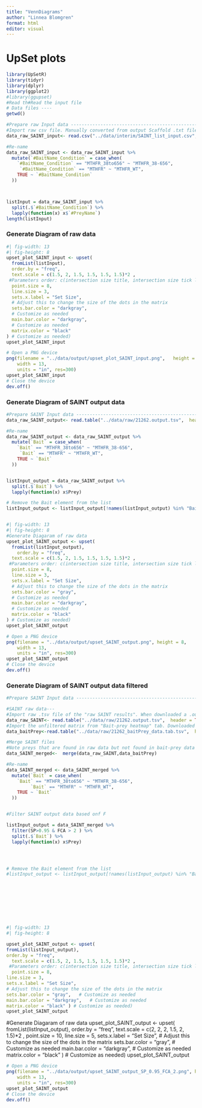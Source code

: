 ```yaml
---
title: "VennDiagrams"
author: "Linnea Blomgren"
format: html
editor: visual
---
```


# UpSet plots

```r
library(UpSetR)
library(tidyr)
library(dplyr)
library(ggplot2)
#library(ggupset)
#Read th#Read the input file 
# Data files ----
getwd()
```

```r


#Prepare raw Input data ------------------------------------------------------------
#Import raw csv file. Manually converted from output Scaffold .txt file prior. 
data_raw_SAINT_input<- read.csv("../data/interim/SAINT_list_input.csv",  header = TRUE, check.names = FALSE) #it is just the E1 SYPRO 5x from the original raw data from 220420

#Re-name 
data_raw_SAINT_input <- data_raw_SAINT_input %>%
  mutate(`#BaitName_Condition` = case_when(
    `#BaitName_Condition` == "MTHFR_38to656" ~ "MTHFR_38-656",
     `#BaitName_Condition` == "MTHFR" ~ "MTHFR_WT",
    TRUE ~ `#BaitName_Condition`
  ))



listInput = data_raw_SAINT_input %>%
  split(.$`#BaitName_Condition`) %>%
  lapply(function(x) x$`#PreyName`)
length(listInput)
```

### Generate Diagram of raw data

```r
#| fig-width: 13
#| fig-height: 8
upset_plot_SAINT_input <- upset(
  fromList(listInput),
  order.by = "freq",
  text.scale = c(1.5, 2, 1.5, 1.5, 1.5, 1.5)*2 ,
 #Parameters order: c(intersection size title, intersection size tick labels, set size title, set size tick labels, set names, numbers above bars)
  point.size = 8,
  line.size = 3,
  sets.x.label = "Set Size",
  # Adjust this to change the size of the dots in the matrix
  sets.bar.color = "darkgray",
  # Customize as needed
  main.bar.color = "darkgray",
  # Customize as needed
  matrix.color = "black"
) # Customize as needed)
upset_plot_SAINT_input


```

```r
# Open a PNG device
png(filename = "../data/output/upset_plot_SAINT_input.png",   height = 8,
    width = 13,
    units = "in", res=300)
upset_plot_SAINT_input
# Close the device
dev.off()
```

### Generate Diagram of SAINT output data

```r
#Prepare SAINT Input data ------------------------------------------------------------
data_raw_SAINT_output<- read.table("../data/raw/21262.output.tsv",  header = TRUE, check.names = FALSE) 

#Re-name 
data_raw_SAINT_output <- data_raw_SAINT_output %>%
  mutate(`Bait` = case_when(
    `Bait` == "MTHFR_38to656" ~ "MTHFR_38-656",
     `Bait` == "MTHFR" ~ "MTHFR_WT",
    TRUE ~ `Bait`
  ))


listInput_output = data_raw_SAINT_output %>%
  split(.$`Bait`) %>%
  lapply(function(x) x$Prey)

# Remove the Bait element from the list
listInput_output <- listInput_output[!names(listInput_output) %in% "Bait"]



```

```r
#| fig-width: 13
#| fig-height: 8
#Generate Diagaram of raw data 
upset_plot_SAINT_output <- upset(
  fromList(listInput_output),
    order.by = "freq",
  text.scale = c(1.5, 2, 1.5, 1.5, 1.5, 1.5)*2 ,
 #Parameters order: c(intersection size title, intersection size tick labels, set size title, set size tick labels, set names, numbers above bars)
  point.size = 8,
  line.size = 3,
  sets.x.label = "Set Size",
  # Adjust this to change the size of the dots in the matrix
  sets.bar.color = "gray",
  # Customize as needed
  main.bar.color = "darkgray",
  # Customize as needed
  matrix.color = "black"
) # Customize as needed)
upset_plot_SAINT_output

```

```r


# Open a PNG device
png(filename = "../data/output/upset_SAINT_output.png", height = 8,
    width = 13,
    units = "in", res=300)
upset_plot_SAINT_output
# Close the device
dev.off()

```

### Generate Diagram of SAINT output data filtered

```r
#Prepare SAINT Input data ------------------------------------------------------------ 

#SAINT raw data---
#Import raw .tsv file of the "raw SAINT results". When downloaded a .output file isgiven. Just add .tsv file format 
data_raw_SAINT<- read.table("../data/raw/21262.output.tsv",  header = TRUE, check.names = FALSE) 
#Import the unfiltered matrix from "Bait-prey heatmap" tab. Downloaded as a .tab file. Just add .tsv file format
data_baitPrey<-read.table("../data/raw/21262_baitPrey_data.tab.tsv",  header = TRUE, check.names = FALSE) 

#Merge SAINT files 
#Note preys that are found in raw data but not found in bait-prey data will not be merged. E.g. A0A075B6S2
data_SAINT_merged<-  merge(data_raw_SAINT,data_baitPrey)

#Re-name 
data_SAINT_merged <- data_SAINT_merged %>%
  mutate(`Bait` = case_when(
    `Bait` == "MTHFR_38to656" ~ "MTHFR_38-656",
         `Bait` == "MTHFR" ~ "MTHFR_WT",
    TRUE ~ `Bait`
  ))


#Filter SAINT output data based onf F

listInput_output = data_SAINT_merged %>%
  filter(SP>0.95 & FCA > 2 ) %>%
  split(.$`Bait`) %>%
  lapply(function(x) x$Prey)




# Remove the Bait element from the list
#listInput_output <- listInput_output[!names(listInput_output) %in% "Bait"]







 
```

```r
#| fig-width: 13
#| fig-height: 8

upset_plot_SAINT_output <- upset(
fromList(listInput_output),
order.by = "freq",
  text.scale = c(1.5, 2, 1.5, 1.5, 1.5, 1.5)*2 ,
 #Parameters order: c(intersection size title, intersection size tick labels, set size title, set size tick labels, set names, numbers above bars)
  point.size = 8,
line.size = 3,
sets.x.label = "Set Size",
# Adjust this to change the size of the dots in the matrix   
sets.bar.color = "gray",   # Customize as needed   
main.bar.color = "darkgray",   # Customize as needed   
matrix.color = "black" ) # Customize as needed) 
upset_plot_SAINT_output 
```

#Generate Diagaram of raw data upset_plot_SAINT_output \<- upset( fromList(listInput_output), order.by = "freq", text.scale = c(2, 2, 2, 1.5, 2, 1.5)\*2 , point.size = 10, line.size = 5, sets.x.label = "Set Size", \# Adjust this to change the size of the dots in the matrix sets.bar.color = "gray", \# Customize as needed main.bar.color = "darkgray", \# Customize as needed matrix.color = "black" ) \# Customize as needed) upset_plot_SAINT_output

```r
# Open a PNG device
png(filename = "../data/output/upset_SAINT_output_SP_0.95_FCA_2.png", height = 8,
    width = 13,
    units = "in", res=300)
upset_plot_SAINT_output
# Close the device
dev.off()

```

```{}
```
